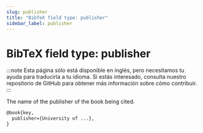 ```yaml
---
slug: publisher
title: "BibTeX field type: publisher"
sidebar_label: publisher
---
```


# BibTeX field type: publisher

:::note
Esta página sólo está disponible en inglés, pero necesitamos tu ayuda para traducirla a tu idioma. Si estás interesado, consulta nuestro repositorio de GitHub para obtener más información sobre cómo contribuir.
:::

The name of the publisher of the book being cited.

```tex
@book{key,
  publisher={University of ...},
}
```
